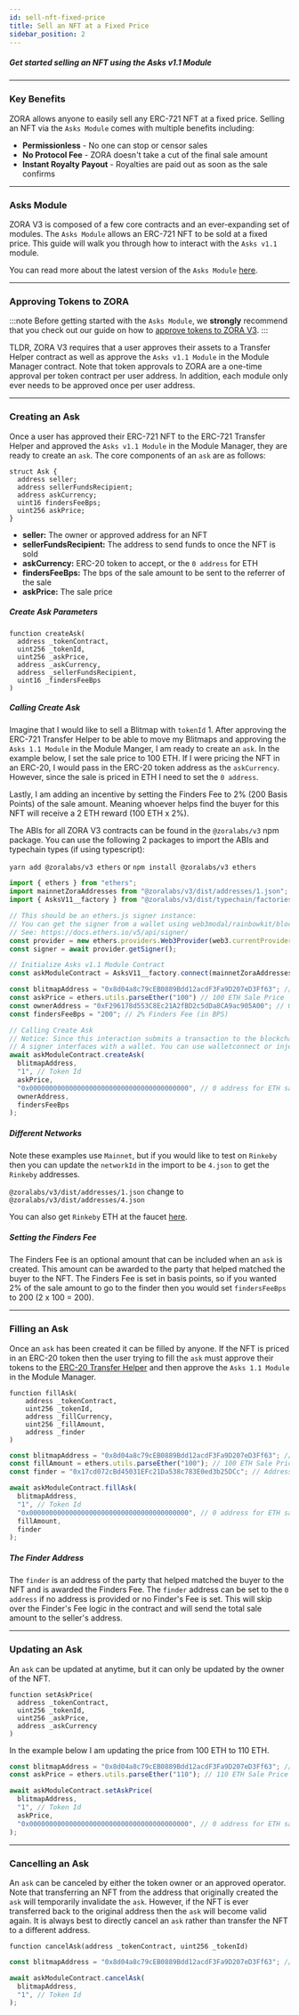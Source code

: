 ```yaml
---
id: sell-nft-fixed-price
title: Sell an NFT at a Fixed Price 
sidebar_position: 2
---
```


##### Get started selling an NFT using the Asks v1.1 Module

---

### Key Benefits 
ZORA allows anyone to easily sell any ERC-721 NFT at a fixed price. 
Selling an NFT via the `Asks Module` comes with multiple benefits including:

- **Permissionless** - No one can stop or censor sales
- **No Protocol Fee** - ZORA doesn't take a cut of the final sale amount
- **Instant Royalty Payout** - Royalties are paid out as soon as the sale confirms

---

### Asks Module
ZORA V3 is composed of a few core contracts and an ever-expanding set of modules. 
The `Asks Module` allows an ERC-721 NFT to be sold at a fixed price. 
This guide will walk you through how to interact with the `Asks v1.1` module.

You can read more about the latest version of the `Asks Module` [here](/docs/smart-contracts/modules/Asks/zora-v3-asks-intro).

---

### Approving Tokens to ZORA
:::note 
Before getting started with the `Asks Module`, we **strongly** recommend that you check out our guide on how to [approve tokens to ZORA V3](/docs/guides/v3-approvals). 
:::

TLDR, ZORA V3 requires that a user approves their assets to a Transfer Helper contract as well as approve the `Asks v1.1 Module` in the Module Manager contract.
Note that token approvals to ZORA are a one-time approval per token contract per user address.
In addition, each module only ever needs to be approved once per user address.

---

### Creating an Ask
Once a user has approved their ERC-721 NFT to the ERC-721 Transfer Helper and approved the `Asks v1.1 Module` in the Module Manager, they are ready to create an `ask`.
The core components of an `ask` are as follows:

```
struct Ask {
  address seller;
  address sellerFundsRecipient; 
  address askCurrency;
  uint16 findersFeeBps;
  uint256 askPrice;
}
```

* **seller:** The owner or approved address for an NFT
* **sellerFundsRecipient:** The address to send funds to once the NFT is sold
* **askCurrency:** ERC-20 token to accept, or the `0 address` for ETH
* **findersFeeBps:** The bps of the sale amount to be sent to the referrer of the sale
* **askPrice:** The sale price

##### Create Ask Parameters
```
function createAsk(
  address _tokenContract,
  uint256 _tokenId,
  uint256 _askPrice,
  address _askCurrency,
  address _sellerFundsRecipient,
  uint16 _findersFeeBps
)
```
##### Calling Create Ask
Imagine that I would like to sell a Blitmap with `tokenId` 1.
After approving the ERC-721 Transfer Helper to be able to move my Blitmaps and approving the `Asks 1.1 Module` in the Module Manger, I am ready to create an `ask`.
In the example below, I set the sale price to 100 ETH.
If I were pricing the NFT in an ERC-20, I would pass in the ERC-20 token address as the `askCurrency`.
However, since the sale is priced in ETH I need to set the `0 address`.

Lastly, I am adding an incentive by setting the Finders Fee to 2% (200 Basis Points) of the sale amount. 
Meaning whoever helps find the buyer for this NFT will receive a 2 ETH reward (100 ETH x 2%).

The ABIs for all ZORA V3 contracts can be found in the `@zoralabs/v3` npm package.
You can use the following 2 packages to import the ABIs and typechain types (if using typescript):

`yarn add @zoralabs/v3 ethers` or `npm install @zoralabs/v3 ethers`

```javascript
import { ethers } from "ethers";
import mainnetZoraAddresses from "@zoralabs/v3/dist/addresses/1.json"; // Mainnet addresses, 4.json would be Rinkeby Testnet 
import { AsksV11__factory } from "@zoralabs/v3/dist/typechain/factories/AsksV11__factory";

// This should be an ethers.js signer instance: 
// You can get the signer from a wallet using web3modal/rainbowkit/blocknative wallet etc.
// See: https://docs.ethers.io/v5/api/signer/
const provider = new ethers.providers.Web3Provider(web3.currentProvider, 1);
const signer = await provider.getSigner();

// Initialize Asks v1.1 Module Contract
const askModuleContract = AsksV11__factory.connect(mainnetZoraAddresses.AsksV1_1, signer);

const blitmapAddress = "0x8d04a8c79cEB0889Bdd12acdF3Fa9D207eD3Ff63"; // Blitmap NFT Contract
const askPrice = ethers.utils.parseEther("100") // 100 ETH Sale Price
const ownerAddress = "0xF296178d553C8Ec21A2fBD2c5dDa8CA9ac905A00"; // Owner of the assets
const findersFeeBps = "200"; // 2% Finders Fee (in BPS)

// Calling Create Ask
// Notice: Since this interaction submits a transaction to the blockchain it requires a signer.
// A signer interfaces with a wallet. You can use walletconnect or injected web3.
await askModuleContract.createAsk(
  blitmapAddress,
  "1", // Token Id
  askPrice,
  "0x0000000000000000000000000000000000000000", // 0 address for ETH sale
  ownerAddress,
  findersFeeBps
);
```

##### Different Networks
Note these examples use `Mainnet`, but if you would like to test on `Rinkeby` then you can update the `networkId` in the import to be `4.json` to get the `Rinkeby` addresses.

`@zoralabs/v3/dist/addresses/1.json` change to `@zoralabs/v3/dist/addresses/4.json` 

You can also get `Rinkeby` ETH at the faucet [here](https://www.rinkebyfaucet.com/).

##### Setting the Finders Fee
The Finders Fee is an optional amount that can be included when an `ask` is created.
This amount can be awarded to the party that helped matched the buyer to the NFT.
The Finders Fee is set in basis points, so if you wanted 2% of the sale amount to go to the finder then you would set `findersFeeBps` to 200 (2 x 100 = 200).

---

### Filling an Ask
Once an `ask` has been created it can be filled by anyone. 
If the NFT is priced in an ERC-20 token then the user trying to fill the `ask` must approve their tokens to the [ERC-20 Transfer Helper](/docs/guides/v3-approvals#approving-a-transfer-helper) 
and then approve the `Asks 1.1 Module` in the Module Manager.


```
function fillAsk(
    address _tokenContract,
    uint256 _tokenId,
    address _fillCurrency,
    uint256 _fillAmount,
    address _finder
) 
```

```javascript
const blitmapAddress = "0x8d04a8c79cEB0889Bdd12acdF3Fa9D207eD3Ff63"; // Blitmap NFT Contract
const fillAmount = ethers.utils.parseEther("100"); // 100 ETH Sale Price
const finder = "0x17cd072cBd45031EFc21Da538c783E0ed3b25DCc"; // Address that helped find the buyer. Can be the 0 address if no address is specified

await askModuleContract.fillAsk(
  blitmapAddress,
  "1", // Token Id
  "0x0000000000000000000000000000000000000000", // 0 address for ETH sale
  fillAmount,
  finder
);
```

##### The Finder Address 
The `finder` is an address of the party that helped matched the buyer to the NFT and is awarded the Finders Fee. 
The `finder` address can be set to the `0 address` if no address is provided or no Finder's Fee is set. 
This will skip over the Finder's Fee logic in the contract and will send the total sale amount to the seller's address.

---

### Updating an Ask
An `ask` can be updated at anytime, but it can only be updated by the owner of the NFT.
```
function setAskPrice(
  address _tokenContract,
  uint256 _tokenId,
  uint256 _askPrice,
  address _askCurrency
) 
```
In the example below I am updating the price from 100 ETH to 110 ETH.
```javascript
const blitmapAddress = "0x8d04a8c79cEB0889Bdd12acdF3Fa9D207eD3Ff63"; // Blitmap NFT Contract
const askPrice = ethers.utils.parseEther("110"); // 110 ETH Sale Price

await askModuleContract.setAskPrice(
  blitmapAddress,
  "1", // Token Id
  askPrice,
  "0x0000000000000000000000000000000000000000", // 0 address for ETH sale
);
```

--- 

### Cancelling an Ask
An `ask` can be canceled by either the token owner or an approved operator. 
Note that transferring an NFT from the address that originally created the `ask` will temporarily invalidate the `ask`.
However, if the NFT is ever transferred back to the original address then the `ask` will become valid again.
It is always best to directly cancel an `ask` rather than transfer the NFT to a different address.
```
function cancelAsk(address _tokenContract, uint256 _tokenId)
```

```javascript
const blitmapAddress = "0x8d04a8c79cEB0889Bdd12acdF3Fa9D207eD3Ff63"; // Blitmap NFT Contract

await askModuleContract.cancelAsk(
  blitmapAddress,
  "1", // Token Id
);
```